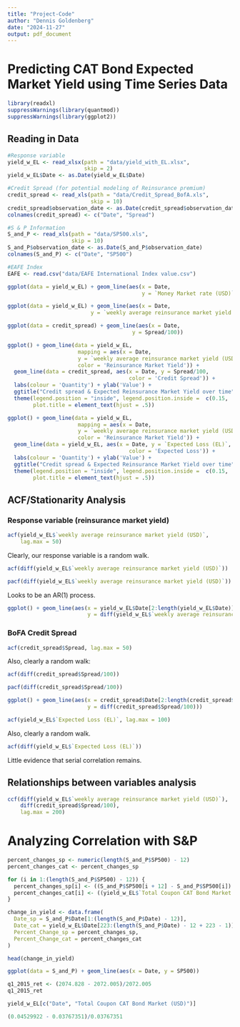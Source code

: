 ```yaml
---
title: "Project-Code"
author: "Dennis Goldenberg"
date: "2024-11-27"
output: pdf_document
---
```

# Predicting CAT Bond Expected Market Yield using Time Series Data
```r
library(readxl)
suppressWarnings(library(quantmod))
suppressWarnings(library(ggplot2))
```

## Reading in Data
```r
#Response variable
yield_w_EL <- read_xlsx(path = "data/yield_with_EL.xlsx",
                        skip = 2)
yield_w_EL$Date <- as.Date(yield_w_EL$Date)

#Credit Spread (for potential modeling of Reinsurance premium)
credit_spread <- read_xls(path = "data/Credit_Spread_BofA.xls",
                          skip = 10)
credit_spread$observation_date <- as.Date(credit_spread$observation_date)
colnames(credit_spread) <- c("Date", "Spread")

#S & P Information
S_and_P <- read_xls(path = "data/SP500.xls",
                    skip = 10)
S_and_P$observation_date <- as.Date(S_and_P$observation_date)
colnames(S_and_P) <- c("Date", "SP500")

#EAFE Index
EAFE <- read.csv("data/EAFE International Index value.csv")
```


```r
ggplot(data = yield_w_EL) + geom_line(aes(x = Date,
                                          y = `Money Market rate (USD)`))
```
```r
ggplot(data = yield_w_EL) + geom_line(aes(x = Date,
                          y = `weekly average reinsurance market yield (USD)`))
```
```r
ggplot(data = credit_spread) + geom_line(aes(x = Date,
                                       y = Spread/100))
```

```r
ggplot() + geom_line(data = yield_w_EL,
                      mapping = aes(x = Date,
                      y = `weekly average reinsurance market yield (USD)`,
                      color = 'Reinsurance Market Yield')) + 
  geom_line(data = credit_spread, aes(x = Date, y = Spread/100, 
                                      color = 'Credit Spread')) +
  labs(colour = 'Quantity') + ylab('Value') + 
  ggtitle("Credit spread & Expected Reinsurance Market Yield over time") + 
  theme(legend.position = "inside", legend.position.inside =  c(0.15, .85),
        plot.title = element_text(hjust = .5))
```

```r
ggplot() + geom_line(data = yield_w_EL,
                      mapping = aes(x = Date,
                      y = `weekly average reinsurance market yield (USD)`,
                      color = 'Reinsurance Market Yield')) + 
  geom_line(data = yield_w_EL, aes(x = Date, y = `Expected Loss (EL)`, 
                                      color = 'Expected Loss')) +
  labs(colour = 'Quantity') + ylab('Value') + 
  ggtitle("Credit spread & Expected Reinsurance Market Yield over time") + 
  theme(legend.position = "inside", legend.position.inside =  c(0.15, .85),
        plot.title = element_text(hjust = .5))
```

## ACF/Stationarity Analysis

### Response variable (reinsurance market yield)
```r
acf(yield_w_EL$`weekly average reinsurance market yield (USD)`,
    lag.max = 50)
```
Clearly, our response variable is a random walk.

```r
acf(diff(yield_w_EL$`weekly average reinsurance market yield (USD)`))
```

```r
pacf(diff(yield_w_EL$`weekly average reinsurance market yield (USD)`))
```

Looks to be an AR(1) process.

```r
ggplot() + geom_line(aes(x = yield_w_EL$Date[2:length(yield_w_EL$Date)],
                         y = diff(yield_w_EL$`weekly average reinsurance market yield (USD)`)))
```

### BoFA Credit Spread
```r
acf(credit_spread$Spread, lag.max = 50)
```
Also, clearly a random walk:
```r
acf(diff(credit_spread$Spread/100))
```
```r
pacf(diff(credit_spread$Spread/100))
```
```r
ggplot() + geom_line(aes(x = credit_spread$Date[2:length(credit_spread$Date)],
                         y = diff(credit_spread$Spread/100)))
```

```r
acf(yield_w_EL$`Expected Loss (EL)`, lag.max = 100)
```
Also, clearly a random walk.
```r
acf(diff(yield_w_EL$`Expected Loss (EL)`))
```
Little evidence that serial correlation remains.


## Relationships between variables analysis
```r
ccf(diff(yield_w_EL$`weekly average reinsurance market yield (USD)`),
    diff(credit_spread$Spread/100),
    lag.max = 200)
```



# Analyzing Correlation with S&P
```r
percent_changes_sp <- numeric(length(S_and_P$SP500) - 12)
percent_changes_cat <- percent_changes_sp

for (i in 1:(length(S_and_P$SP500) - 12)) {
  percent_changes_sp[i] <- ((S_and_P$SP500[i + 12] - S_and_P$SP500[i]) / S_and_P$SP500[i]) * 100
  percent_changes_cat[i] <- ((yield_w_EL$`Total Coupon CAT Bond Market (USD)`[i + 222 + 12] - yield_w_EL$`Total Coupon CAT Bond Market (USD)`[i + 222]) / yield_w_EL$`Total Coupon CAT Bond Market (USD)`[i + 222]) * 100
}

change_in_yield <- data.frame(
  Date_sp = S_and_P$Date[1:(length(S_and_P$Date) - 12)],
  Date_cat = yield_w_EL$Date[223:(length(S_and_P$Date) - 12 + 223 - 1)],
  Percent_Change_sp = percent_changes_sp,
  Percent_Change_cat = percent_changes_cat
)

head(change_in_yield)
```

```r
ggplot(data = S_and_P) + geom_line(aes(x = Date, y = SP500))
```

```r
q1_2015_ret <- (2074.828 - 2072.005)/2072.005
q1_2015_ret
```

```r
yield_w_EL[c("Date", "Total Coupon CAT Bond Market (USD)")]
```

```r
(0.04529922 - 0.03767351)/0.03767351
```


